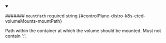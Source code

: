
<details className="config-field" data-expandable="false" open>
<summary>

####### `mountPath` <span className="config-field-required" data-required="false">required</span> <span className="config-field-type">string</span> <span className="config-field-default"></span> <span className="config-field-enum"></span> {#controlPlane-distro-k8s-etcd-volumeMounts-mountPath}

Path within the container at which the volume should be mounted.  Must
not contain ':'.

</summary>



</details>
